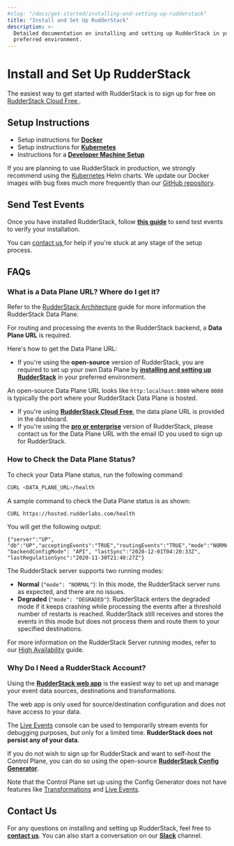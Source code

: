 ```yaml
---
#slug: "/docs/get-started/installing-and-setting-up-rudderstack"
title: "Install and Set Up RudderStack"
description: >-
  Detailed documentation on installing and setting up RudderStack in your
  preferred environment.
---
```


# Install and Set Up RudderStack

<div class="successBlock">
  The easiest way to get started with RudderStack is to sign up for free on <a href="https://app.rudderlabs.com/signup?type=freetrial">
    RudderStack Cloud Free
  </a>.
</div>

## Setup Instructions

- Setup instructions for [**Docker**](docker/)
- Setup instructions for [**Kubernetes**](kubernetes/)
- Instructions for a [**Developer Machine Setup**](developer-machine-setup/)

<div class="warningBlock">

  If you are planning to use RudderStack in production, we strongly recommend
  using the <a href="kubernetes/">Kubernetes</a> Helm charts. We update our
  Docker images with bug fixes much more frequently than our <a href="https://github.com/rudderlabs/rudder-server">GitHub repository</a>.
</div>

## Send Test Events

Once you have installed RudderStack, follow [**this guide**](sending-test-events/) to send test events to verify your installation.

<div class="successBlock">

  You can <a href="https://rudderstack.com/join-rudderstack-slack-community"> contact us </a> for help if you're stuck at any stage of the setup process.
</div>

## FAQs

### What is a Data Plane URL? Where do I get it?

<div class="infoBlock">

  Refer to the <a href="https://rudderstack.com/docs/get-started/rudderstack-architecture">RudderStack Architecture</a> guide for more information the RudderStack Data Plane.
</div>

For routing and processing the events to the RudderStack backend, a **Data Plane URL** is required.

Here's how to get the Data Plane URL:

- If you're using the **open-source** version of RudderStack, you are required to set up your own Data Plane by [**installing and setting up RudderStack**](./) in your preferred environment.

<div class="successBlock">
  An open-source Data Plane URL looks like
  <code class="inline-code">http:localhost:8080</code> where
  <code class="inline-code">8080</code> is typically the port where your
  RudderStack Data Plane is hosted.
</div>

- If you're using [**RudderStack Cloud** **Free**](https://app.rudderlabs.com/signup?type=freetrial), the data plane URL is provided in the dashboard.
- If you're using the [**pro or enterprise**](https://rudderstack.com/pricing) version of RudderStack, please contact us for the Data Plane URL with the email ID you used to sign up for RudderStack.

### How to Check the Data Plane Status?

To check your Data Plane status, run the following command:

```bash
CURL <DATA_PLANE_URL>/health
```

A sample command to check the Data Plane status is as shown:

```bash
CURL https://hosted.rudderlabs.com/health
```

You will get the following output:

```
{"server":"UP", "db":"UP","acceptingEvents":"TRUE","routingEvents":"TRUE","mode":"NORMAL","goroutines":"15364", "backendConfigMode": "API", "lastSync":"2020-12-01T04:20:33Z", "lastRegulationSync":"2020-11-30T21:40:27Z"}
```

The RudderStack server supports two running modes:

- **Normal** \(`"mode": "NORMAL"`\): In this mode, the RudderStack server runs as expected, and there are no issues.
- **Degraded** \(`"mode": "DEGRADED"`\): RudderStack enters the degraded mode if it keeps crashing while processing the events after a threshold number of restarts is reached. RudderStack still receives and stores the events in this mode but does not process them and route them to your specified destinations.

<div class="infoBlock">

For more information on the RudderStack Server running modes, refer to our <a href="https://rudderstack.com/docs/user-guides/administrators-guide/high-availability/">High Availability</a> guide.

</div>

### Why Do I Need a RudderStack Account?

Using the [**RudderStack web app**](https://app.rudderstack.com/) is the easiest way to set up and manage your event data sources, destinations and transformations.

<div class="infoBlock">

The web app is only used for source/destination configuration and does not have access to your data.

The <a href="https://rudderstack.com/docs/get-started/live-events/">Live Events</a> console can be used to temporarily stream events for debugging purposes, but only for a limited time. **RudderStack does not persist any of your data**.

</div>

If you do not wish to sign up for RudderStack and want to self-host the Control Plane, you can do so using the open-source [**RudderStack Config Generator**](https://rudderstack.com/docs/user-guides/how-to-guides/rudderstack-control-plane-lite.md).

<div class="warningBlock">

Note that the Control Plane set up using the Config Generator does not have features like <a href="https://rudderstack.com/docs/transformations"> Transformations</a> and <a href="https://rudderstack.com/docs/get-started/live-events/">Live Events</a>.
</div>

## Contact Us

For any questions on installing and setting up RudderStack, feel free to [**contact us**](mailto:%20docs@rudderstack.com). You can also start a conversation on our [**Slack**](https://rudderstack.com/join-rudderstack-slack-community) channel.
